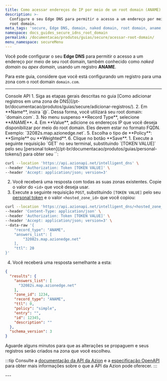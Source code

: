 ```yaml
---
title: Como acessar endereços de IP por meio de um root domain (ANAME)
description: >-
  Configure o seu Edge DNS para permitir o acesso a um endereço por meio de seu
  root domain.
meta_tags: 'secure, Edge DNS, domain, naked domain, root domain, aname, entry, records'
namespace: docs_guides_secure_idns_root_domain
permalink: /documentacao/produtos/guias/secure/acessar-root-domain/
menu_namespace: secureMenu
---
```




Você pode configurar o seu **Edge DNS** para permitir o acesso a um endereço por meio de seu root domain, também conhecido como *naked domain* ou *apex domain*, usando um registro **ANAME**.

Para este guia, considere que você está configurando um registro para uma zona com o root domain `domain.com`.

<LinkButton link="/pt-br/documentacao/produtos/guias/secure/adicionar-registros/" label="saiba mais sobre adicionar registros" severity="secondary" />

---

<Tabs client:visible>
    <Fragment slot="tab.console">Console</Fragment>
    <Fragment slot="tab.api">API</Fragment>

<Fragment slot="panel.console">
1. Siga as etapas gerais descritas no guia [Como adicionar registros em uma zona de DNS](/pt-br/documentacao/produtos/guias/secure/adicionar-registros/).
2. Em **Name**, insira `@`. Dessa forma, você utilizará seu root domain: `domain.com`.
3. No menu suspenso **Record Type**, selecione **ANAME**.
4. Em **Value**, adicione os endereços IP que você deseja disponibilizar por meio do root domain. Eles devem estar no formato FQDN. Exemplo: `32082s.map.azionedge.net`.
5. Escolha o tipo de **Policy**: **Simple** ou **Weighted**.
6. Clique no botão **Save**.
</Fragment>


<Fragment slot="panel.api">
1. Execute a seguinte requisição `GET` no seu terminal, substituindo `[TOKEN VALUE]` pelo seu [personal token](/pt-br/documentacao/produtos/guias/personal-tokens/) para obter seu `<hosted_zone_id>`:

```bash
curl --location 'https://api.azionapi.net/intelligent_dns' \
--header 'Authorization: Token [TOKEN VALUE]' \
--header 'Accept: application/json; version=3'
```

2. Você receberá uma resposta com todas as suas zonas existentes. Copie o valor do `<id>` que você deseja usar.
3. Execute a seguinte requisição `POST`, substituindo `[TOKEN VALUE]` pelo seu [personal token](/pt-br/documentacao/produtos/guias/personal-tokens/) e o valor `<hosted_zone_id>` que você copiou:

```bash
curl --location 'https://api.azionapi.net/intelligent_dns/<hosted_zone_id>/records' \
--header 'Content-Type: application/json' \
--header 'Authorization: Token [TOKEN VALUE]' \
--header 'Accept: application/json; version=3' \
--data-raw '{
    "record_type": "ANAME",
    "answers_list": [
        "32082s.map.azionedge.net"
    ],
    "ttl": 20
}'
```

4. Você receberá uma resposta semelhante a esta:

```json
{
  "results": {
    "answers_list": [
      "32082s.map.azionedge.net"
    ],
    "zone_id": 1234,
    "record_type": "ANAME",
    "ttl": 0,
    "policy": "simple",
    "entry": "",
    "id": 12345,
    "description": ""
  },
  "schema_version": 3
}
```

Aguarde alguns minutos para que as alterações se propaguem e seus registros serão criados na zona que você escolheu.

:::tip
Consulte a [documentação da API da Azion](https://api.azion.com/) e a [especificação OpenAPI](https://github.com/aziontech/azionapi-openapi/) para obter mais informações sobre o que a API da Azion pode oferecer.
:::
</Fragment>

</Tabs>
---

